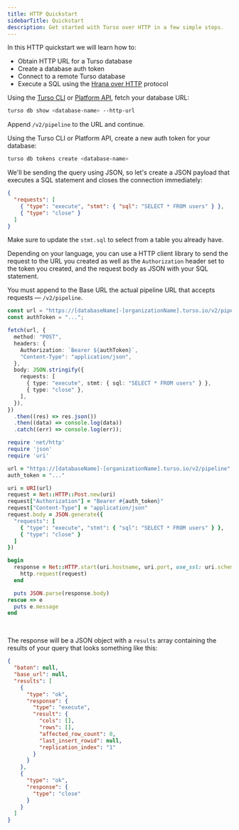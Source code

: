 ```yaml
---
title: HTTP Quickstart
sidebarTitle: Quickstart
description: Get started with Turso over HTTP in a few simple steps.
---
```


In this HTTP quickstart we will learn how to:

- Obtain HTTP URL for a Turso database
- Create a database auth token
- Connect to a remote Turso database
- Execute a SQL using the [Hrana over HTTP](https://github.com/tursodatabase/libsql/blob/main/docs/HTTP_V2_SPEC.md) protocol

<Steps>
  <Step title="Create HTTP Database URL">

Using the [Turso CLI](/cli) or [Platform API](/api-reference), fetch your database URL:

```bash
turso db show <database-name> --http-url
```

<Info>

Append `/v2/pipeline` to the URL and continue.

</Info>

  </Step>

  <Step title="Create Database Auth Token">

Using the Turso CLI or Platform API, create a new auth token for your database:

```bash
turso db tokens create <database-name>
```

  </Step>

  <Step title="Create JSON Request Payload">

We'll be sending the query using JSON, so let's create a JSON payload that executes a SQL statement and closes the connection immediately:

```json
{
  "requests": [
    { "type": "execute", "stmt": { "sql": "SELECT * FROM users" } },
    { "type": "close" }
  ]
}
```

<Info>

Make sure to update the `stmt.sql` to select from a table you already have.

</Info>

  </Step>

  <Step title="Execute HTTP Request">

Depending on your language, you can use a HTTP client library to send the request to the URL you created as well as the `Authorization` header set to the token you created, and the request body as JSON with your SQL statement.

You must append to the Base URL the actual pipeline URL that accepts requests &mdash; `/v2/pipeline`.

<CodeGroup>

```ts JavaScript (Fetch)
const url = "https://[databaseName]-[organizationName].turso.io/v2/pipeline";
const authToken = "...";

fetch(url, {
  method: "POST",
  headers: {
    Authorization: `Bearer ${authToken}`,
    "Content-Type": "application/json",
  },
  body: JSON.stringify({
    requests: [
      { type: "execute", stmt: { sql: "SELECT * FROM users" } },
      { type: "close" },
    ],
  }),
})
  .then((res) => res.json())
  .then((data) => console.log(data))
  .catch((err) => console.log(err));
```

```ruby Ruby
require 'net/http'
require 'json'
require 'uri'

url = "https://[databaseName]-[organizationName].turso.io/v2/pipeline"
auth_token = "..."

uri = URI(url)
request = Net::HTTP::Post.new(uri)
request["Authorization"] = "Bearer #{auth_token}"
request["Content-Type"] = "application/json"
request.body = JSON.generate({
  "requests": [
    { "type": "execute", "stmt": { "sql": "SELECT * FROM users" } },
    { "type": "close" }
  ]
})

begin
  response = Net::HTTP.start(uri.hostname, uri.port, use_ssl: uri.scheme == 'https') do |http|
    http.request(request)
  end

  puts JSON.parse(response.body)
rescue => e
  puts e.message
end
```

</CodeGroup>

<br />

<Accordion title="Response">

The response will be a JSON object with a `results` array containing the results of your query that looks something like this:

```json
{
  "baton": null,
  "base_url": null,
  "results": [
    {
      "type": "ok",
      "response": {
        "type": "execute",
        "result": {
          "cols": [],
          "rows": [],
          "affected_row_count": 0,
          "last_insert_rowid": null,
          "replication_index": "1"
        }
      }
    },
    {
      "type": "ok",
      "response": {
        "type": "close"
      }
    }
  ]
}
```

</Accordion>

  </Step>

</Steps>
